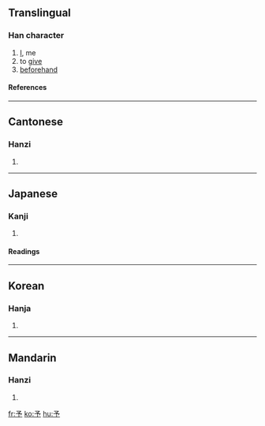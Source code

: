 {{see|豫}}<!-- may be replaced by zh-forms -->

==Translingual==
===Han character===
{{Han char|rad=亅|as=03|sn=4|four=1720<sub>2</sub>|canj=弓戈弓弓 (NINN)}}
# [[I]], me
# to [[give]]
# [[beforehand]]
====References====
{{Han ref|kx=0085.160|dkj=00231|dj=0174.060|hdz=10052.020|uh=4E88|ud=20104|bh=A4A9|bd=42153}}
----
==Cantonese==
===Hanzi===
{{yue-hanzi|jyut=|y=yu4, yu5}}
# {{defn|Cantonese}}
----
==Japanese==
===Kanji===
{{ja-kanji|grade=|rs=亅03}}
# {{defn|Japanese}}
====Readings====
{{ja-readings|on=[[よ]] (yo), [[しゃ]] (sha)|kun=[[あたえる]] (ataeru), [[あらかじめ]] (arakajime)}}
----
==Korean==
===Hanja===
{{ko-hanja|hangeul=여|rv=yeo|mr=yŏ}}
# {{defn|Korean}}
----
==Mandarin==
===Hanzi===
{{cmn-hanzi|pin=yú (yu2), yǔ (yu3)|wg=yü<sup>2</sup>, yü<sup>3</sup>|y=}}
# {{defn|Mandarin}}

[[fr:予]]
[[ko:予]]
[[hu:予]]